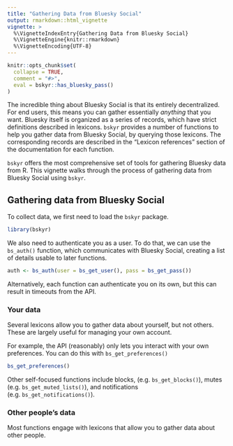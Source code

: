 ```yaml
---
title: "Gathering Data from Bluesky Social"
output: rmarkdown::html_vignette
vignette: >
  %\VignetteIndexEntry{Gathering Data from Bluesky Social}
  %\VignetteEngine{knitr::rmarkdown}
  %\VignetteEncoding{UTF-8}
---
```


```r
knitr::opts_chunk$set(
  collapse = TRUE,
  comment = "#>",
  eval = bskyr::has_bluesky_pass()
)
```

The incredible thing about Bluesky Social is that its entirely decentralized.
For end users, this means you can gather essentially *anything* that you want.
Bluesky itself is organized as a series of records, which have strict definitions described in lexicons.
`bskyr` provides a number of functions to help you gather data from Bluesky Social, by querying those lexicons.
The corresponding records are described in the "Lexicon references" section of the documentation for each function.

`bskyr` offers the most comprehensive set of tools for gathering Bluesky data from R.
This vignette walks through the process of gathering data from Bluesky Social using `bskyr`.

## Gathering data from Bluesky Social

To collect data, we first need to load the `bskyr` package.

```r
library(bskyr)
```

We also need to authenticate you as a user.
To do that, we can use the `bs_auth()` function, which communicates with Bluesky Social, creating a list of details usable to later functions.

```r
auth <- bs_auth(user = bs_get_user(), pass = bs_get_pass())
```

Alternatively, each function can authenticate you on its own, but this can result in timeouts from the API.

### Your data

Several lexicons allow you to gather data about yourself, but not others.
These are largely useful for managing your own account.

For example, the API (reasonably) only lets you interact with your own preferences.
You can do this with `bs_get_preferences()`

```r
bs_get_preferences()
```
Other self-focused functions include blocks, (e.g. `bs_get_blocks()`), mutes (e.g. `bs_get_muted_lists()`), and notifications (e.g. `bs_get_notifications()`).

### Other people's data

Most functions engage with lexicons that allow you to gather data about other people.

